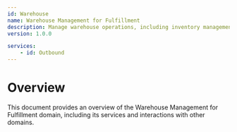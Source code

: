 ```yaml
---
id: Warehouse
name: Warehouse Management for Fulfillment
description: Manage warehouse operations, including inventory management, order fulfillment, and shipping logistics.
version: 1.0.0

services:
    - id: Outbound
---
```


# Overview

This document provides an overview of the Warehouse Management for Fulfillment domain, including its services and interactions with other domains.

<NodeGraph />